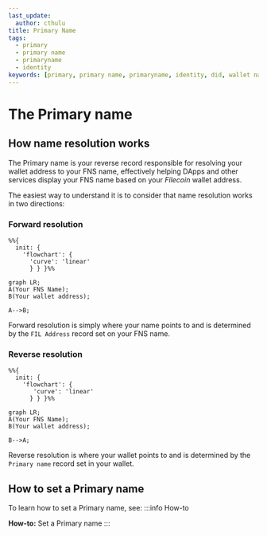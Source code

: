 ```yaml
---
last_update:
  author: cthulu
title: Primary Name
tags:
  - primary
  - primary name
  - primaryname
  - identity
keywords: [primary, primary name, primaryname, identity, did, wallet name, set primary]
---
```


# The Primary name

## How name resolution works

The Primary name is your reverse record responsible for resolving your wallet address to your FNS name, effectively helping DApps and other services display your FNS name based on your *Filecoin* wallet address.

The easiest way to understand it is to consider that name resolution works in two directions:

### Forward resolution
```mermaid
%%{
  init: {
    'flowchart': {
      'curve': 'linear'
      } } }%%
      
graph LR;
A(Your FNS Name);
B(Your wallet address);

A-->B;
```
Forward resolution is simply where your name points to and is determined by the `FIL Address` record set on your FNS name.

### Reverse resolution
```mermaid
%%{
  init: {
    'flowchart': {
       'curve': 'linear'
      } } }%%

graph LR;
A(Your FNS Name);
B(Your wallet address);

B-->A;
```
Reverse resolution is where your wallet points to and is determined by the `Primary name` record set in your wallet.

## How to set a Primary name
To learn how to set a Primary name, see:
:::info How-to
<Link to="/howto/set-primary-name"><b>How-to:</b> Set a Primary name</Link>
:::
